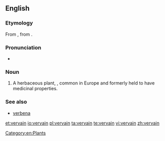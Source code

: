 ==English==
{{rfi}}
===Etymology===
From {{etyl|xno|en}} {{term|verveine|lang=la}}, from {{etyl|la|en}} {{term|verbena|lang=la}}.

===Pronunciation===
* {{IPA|/vɜːveɪn/|lang=en}}

===Noun===
{{en-noun}}

# A herbaceous plant, {{taxlink|Verbena officinalis|species|noshow=1}}, common in Europe and formerly held to have medicinal properties.

===See also===
* [[verbena]]

[[Category:en:Plants]]

[[et:vervain]]
[[io:vervain]]
[[pl:vervain]]
[[ta:vervain]]
[[te:vervain]]
[[vi:vervain]]
[[zh:vervain]]